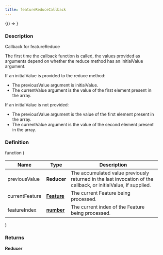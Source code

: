 ```yaml
---
title: featureReduceCallback
---
```



<!-- Expose turf as global var for experimenting in the browser console -->

<BrowserOnly>{() => <WindowTurfGlobal turf={turf} />}</BrowserOnly>

### Description

Callback for featureReduce

The first time the callback function is called, the values provided as arguments depend
on whether the reduce method has an initialValue argument.

If an initialValue is provided to the reduce method:

- The previousValue argument is initialValue.
- The currentValue argument is the value of the first element present in the array.

If an initialValue is not provided:

- The previousValue argument is the value of the first element present in the array.
- The currentValue argument is the value of the second element present in the array.

### Definition

function (

| Name           | Type                                                                                            | Description                                                                                                     |
| -------------- | ----------------------------------------------------------------------------------------------- | --------------------------------------------------------------------------------------------------------------- |
| previousValue  | **Reducer**                                                                                     | The accumulated value previously returned in the last invocation of the callback, or initialValue, if supplied. |
| currentFeature | **[Feature](https://tools.ietf.org/html/rfc7946#section-3.2)**                                  | The current Feature being processed.                                                                            |
| featureIndex   | **[number](https://developer.mozilla.org/docs/Web/JavaScript/Reference/Global_Objects/Number)** | The current index of the Feature being processed.                                                               |

)

### Returns

**Reducer**
